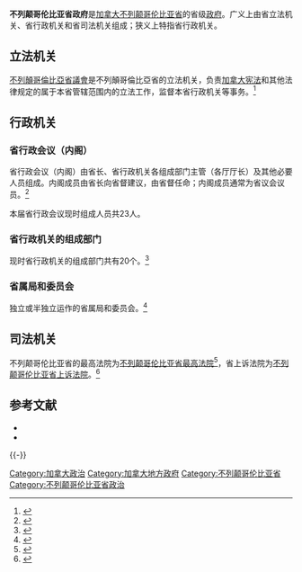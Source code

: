 {{noteTA
| G1 = 地名
| T = zh-cn:不列颠哥伦比亚省政府; zh-tw:英屬哥倫比亞省政府; zh-hk:卑詩省政府; zh-mo:卑詩省政府; zh-sg:卑诗省政府;
| 1 = zh-cn:不列颠哥伦比亚; zh-tw:英屬哥倫比亞; zh-hk:卑詩; zh-mo:卑詩; zh-sg:卑诗;
| 2 = zh-hans:公共安全;zh-hk:公眾安全;zh-mo:公共安全;zh-tw:公共安全;
}}
{{infobox
| title = 不列颠哥伦比亚省政府
| headerstyle = vertical-align:middle;background-color:#efefef;
| image = 
| caption = 
| label1 = 国家
|  data1 = [[加拿大|加拿大]]
| label2 = 联邦政府
|  data2 = [[加拿大政府|加拿大政府]]
| label3 = 省（地区）
| data3 = [[不列颠哥伦比亚省|不列颠哥伦比亚省]]
| label4 = 政府驻地
|  data4 = [[維多利亞_(不列顛哥倫比亞)|维多利亚]]
| label5 = 官方网站
|  data5 = [https://www2.gov.bc.ca gov.bc.ca]
| header6 = 立法机关
| label7 = 君主代表 
|  data7 = [[不列顛哥倫比亞省督|省督]]
| label8 = 省议会
|  data8 = [[不列颠哥伦比亚省议会|不列颠哥伦比亚省议会]]
| header9 = 行政机关
| label10 = 主要机构
|  data10 = [[不列颠哥伦比亚省政府#_省行政会议（内阁）|省行政会议（内阁）]]
| label13 = 省政府首脑
|  data13 = [[不列颠哥伦比亚省省长|省长]]
| label18 = Responsible to
|  data18 = <!-- responsible to parliament/president/monarch? -->
| header19 = 司法机关
| label20 = 省最高法院
|  data20 = [[不列颠哥伦比亚省最高法院|不列颠哥伦比亚省最高法院]]
| label21 = 省上诉法院
|  data21 = [[不列颠哥伦比亚省上诉法院|不列颠哥伦比亚省上诉法院]]
}}

'''不列颠哥伦比亚省政府'''是[[加拿大|加拿大]][[不列颠哥伦比亚省|不列颠哥伦比亚省]]的省级[[政府|政府]]。广义上由省立法机关、省行政机关和省司法机关组成；狭义上特指省行政机关。

== 立法机关 ==

[[不列顛哥倫比亞省議會|不列顛哥倫比亞省議會]]是不列顛哥倫比亞省的立法机关，负责[[加拿大宪法|加拿大宪法]]和其他法律规定的属于本省管辖范围内的立法工作，监督本省行政机关等事务。<ref>{{Cite web |url=https://www.leg.bc.ca/learn-about-us |title=About Us - B.C. Legislative Assembly |accessdate=2020-09-30 |archive-date=2020-10-29 |archive-url=https://web.archive.org/web/20201029024043/https://www.leg.bc.ca/learn-about-us |dead-url=no }}</ref>

== 行政机关 ==

=== 省行政会议（内阁） ===
省行政会议（内阁）由省长、省行政机关各组成部门主管（各厅厅长）及其他必要人员组成。内阁成员由省长向省督建议，由省督任命；内阁成员通常为省议会议员。<ref>{{Cite web |url=https://www2.gov.bc.ca/gov/content/governments/organizational-structure/cabinet/cabinet-ministers |title=Executive Council of the B.C. Government |accessdate=2020-09-30 |archive-date=2020-12-09 |archive-url=https://web.archive.org/web/20201209193126/https://www2.gov.bc.ca/gov/content/governments/organizational-structure/cabinet/cabinet-ministers |dead-url=no }}</ref>

本届省行政会议现时组成人员共23人。

=== 省行政机关的组成部门 === 
现时省行政机关的组成部门共有20个。<ref>{{Cite web |url=https://www2.gov.bc.ca/gov/content/governments/organizational-structure/ministries-organizations/ministries |title=Ministries of the B.C. Government |accessdate=2020-09-30 |archive-date=2020-11-23 |archive-url=https://web.archive.org/web/20201123193747/https://www2.gov.bc.ca/gov/content/governments/organizational-structure/ministries-organizations/ministries |dead-url=no }}</ref>

{{columns-list|2|
* 不列颠哥伦比亚省高等教育、技能和训练厅
* 不列颠哥伦比亚省农业厅
* [[不列颠哥伦比亚省律政厅|不列颠哥伦比亚省律政厅]]
* {{link-en|不列颠哥伦比亚省儿童和家庭发展厅|Ministry_of_Children_and_Family_Development_(British_Columbia)}}
* 不列颠哥伦比亚省教育厅
* 不列颠哥伦比亚省能源、矿业和石油资源厅
* {{link-en|不列颠哥伦比亚省环境和气候变化对策厅|British_Columbia_Ministry_of_Environment_and_Climate_Change_Strategy}}
* 不列颠哥伦比亚省财政厅
* 不列颠哥伦比亚省林业、土地、自然资源管理和农村发展厅
* {{link-en|不列颠哥伦比亚省卫生厅|Ministry_of_Health_(British_Columbia)}}
* 不列颠哥伦比亚省原住民关系及和解厅
* 不列颠哥伦比亚省就业、经济发展和竞争力厅
* 不列颠哥伦比亚省劳工厅
* 不列颠哥伦比亚省心理健康厅
* 不列颠哥伦比亚省市政事务和住房厅
* 不列颠哥伦比亚省公共安全及法務厅
* 不列颠哥伦比亚省社会发展和缓解贫困厅
* 不列颠哥伦比亚省旅游、艺术和文化厅
* {{link-en|不列颠哥伦比亚省交通和基础设施厅|British_Columbia_Ministry_of_Transportation_and_Infrastructure}}
}}

=== 省属局和委员会 === 
独立或半独立运作的省属局和委员会。<ref>{{Cite web |url=https://www2.gov.bc.ca/gov/content/governments/organizational-structure/ministries-organizations/central-government-agencies |title=Central Agencies of the B.C. Government |accessdate=2020-09-30 |archive-date=2020-11-06 |archive-url=https://web.archive.org/web/20201106054810/https://www2.gov.bc.ca/gov/content/governments/organizational-structure/ministries-organizations/central-government-agencies |dead-url=no }}</ref>
{{columns-list|2|
* 不列颠哥伦比亚省省长办公室
* 不列颠哥伦比亚省省国库
* 不列颠哥伦比亚省省国库委员会工作会
* 不列颠哥伦比亚省合规和执法合作会议
* 不列颠哥伦比亚省皇家机构和董事会资源办公室
* 不列颠哥伦比亚省政府沟通和公众参与办公室
* 不列颠哥伦比亚省政府事务关系秘书处
**法语事务项目
* 不列颠哥伦比亚省首席信息官办公室
* 不列颠哥伦比亚省总审计长办公室
* 不列颠哥伦比亚省房地产监督办公室
* 不列颠哥伦比亚省公共部门雇主理事会秘书处
* 不列颠哥伦比亚省公共服务局
* 不列颠哥伦比亚省企业信息和档案管理办公室


}}


== 司法机关 ==
不列颠哥伦比亚省的最高法院为[[不列颠哥伦比亚省最高法院|不列颠哥伦比亚省最高法院]]<ref>{{Cite web |url=https://www.bccourts.ca/supreme_court/ |title=B. C. Supreme Court |accessdate=2020-09-30 |archive-date=2020-11-12 |archive-url=https://web.archive.org/web/20201112020058/https://www.bccourts.ca/supreme_court/ |dead-url=no }}</ref>，省上诉法院为[[不列颠哥伦比亚省上诉法院|不列颠哥伦比亚省上诉法院]]。<ref>{{Cite web |url=https://www.bccourts.ca/Court_of_Appeal/index.aspx |title=B.C. Court of Appeal |accessdate=2020-09-30 |archive-date=2020-10-21 |archive-url=https://web.archive.org/web/20201021195244/https://www.bccourts.ca/Court_of_Appeal/index.aspx |dead-url=no }}</ref>


== 参考文献 ==
{{reflist}}


* 
* 

{{-}}

{{加拿大一级行政区的政府}}

{{Authority control}}

[[Category:加拿大政治|Category:加拿大政治]]
[[Category:加拿大地方政府|Category:加拿大地方政府]]
[[Category:不列颠哥伦比亚省|Category:不列颠哥伦比亚省]]
[[Category:不列颠哥伦比亚省政治|Category:不列颠哥伦比亚省政治]]